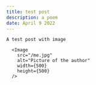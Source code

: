 ```yaml
---
title: test post
description: a poem
date: April 9 2022
--- 
```

    A test post with image
    
      <Image
        src="/me.jpg"
        alt="Picture of the author"
        width={500}
        height={500}
      />